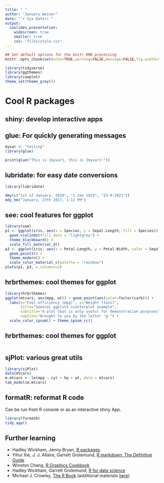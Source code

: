 ```yaml
---
title: " "
author: "January Weiner"
date: "`r Sys.Date()`"
output:
  ioslides_presentation:
    widescreen: true
    smaller: true
    css: "files/style.css"
---
```



```r
## Set default options for the knitr RMD processing
knitr::opts_chunk$set(echo=TRUE,warning=FALSE,message=FALSE,fig.width=5,fig.height=5,cache=TRUE,autodep=TRUE, results="hide")
```

```r
library(tidyverse)
library(ggthemes)
library(cowplot)
theme_set(theme_grey())
```



# Cool R packages

## shiny: develop interactive apps

## glue: For quickly generating messages

```r
myvar <- "testing"
library(glue)

print(glue("This is {myvar}, this is {myvar}!"))
```

## lubridate: for easy date conversions

```r
library(lubridate)

dmy(c("1st of January, 2020", "1 Jan 1919", "23-9-2021"))
mdy_hm("January, 27th 2017, 1:12 PM")
```


## see: cool features for ggplot


```r
library(see)
p1 <- ggplot(iris, aes(x = Species, y = Sepal.Length, fill = Species)) +
  geom_violindot(fill_dots = "lightgrey") +
  theme_blackboard() +
  scale_fill_material_d() 
p3 <- ggplot(iris, aes(x = Petal.Length, y = Petal.Width, color = Sepal.Length)) +
  geom_point2() +
  theme_modern() +
  scale_color_material_c(palette = "rainbow")
plots(p1, p3, n_columns=2)
```

## hrbrthemes: cool themes for ggplot

```r
library(hrbrthemes)
ggplot(mtcars, aes(mpg, wt)) + geom_point(aes(color=factor(carb))) +
  labs(x="Fuel efficiency (mpg)", y="Weight (tons)",
       title="Seminal ggplot2 scatterplot example",
       subtitle="A plot that is only useful for demonstration purposes",
       caption="Brought to you by the letter 'g'") + 
  scale_color_ipsum() + theme_ipsum_rc()
```

## hrbrthemes: cool themes for ggplot

```r
```


## sjPlot: various great utils

```r
library(sjPlot)
data(mtcars)
m.mtcars <- lm(mpg ~ cyl + hp + wt, data = mtcars)
tab_model(m.mtcars)
```

## formatR: reformat R code

Can be run from R console or as an interactive shiny App.

```r
library(formatR)
tidy_app()
```



## Further learning

 * Hadley Wickham, Jenny Bryan, [R packages](https://r-pkgs.org/index.html)
 * Yihui Xie, J. J. Allaire, Garrett Grolemund, [R markdown: The Definitive Guide](https://bookdown.org/yihui/rmarkdown/)
 * Winston Chang, [R Graphics Cookbook](https://r-graphics.org/)
 * Hadley Wickham, Garrett Grolemund, [R for data science](https://r4ds.had.co.nz/)
 * Michael J. Crowley, [The R Book](https://www.cs.upc.edu/~robert/teaching/estadistica/TheRBook.pdf) (additional materials [here](http://www.bio.ic.ac.uk/research/mjcraw/therbook/index.htm))



